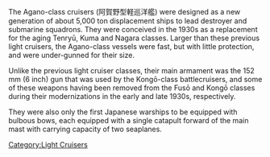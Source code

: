 The Agano-class cruisers (阿賀野型軽巡洋艦) were designed as a new generation of about 5,000 ton displacement ships to lead destroyer and submarine squadrons. They were conceived in the 1930s as a replacement for the aging Tenryū, Kuma and Nagara classes. Larger than these previous light cruisers, the Agano-class vessels were fast, but with little protection, and were under-gunned for their size.

Unlike the previous light cruiser classes, their main armament was the 152 mm (6 inch) gun that was used by the Kongō-class battlecruisers, and some of these weapons having been removed from the Fusō and Kongō classes during their modernizations in the early and late 1930s, respectively.

They were also only the first Japanese warships to be equipped with bulbous bows, each equipped with a single catapult forward of the main mast with carrying capacity of two seaplanes.
[[Category:Light Cruisers]]